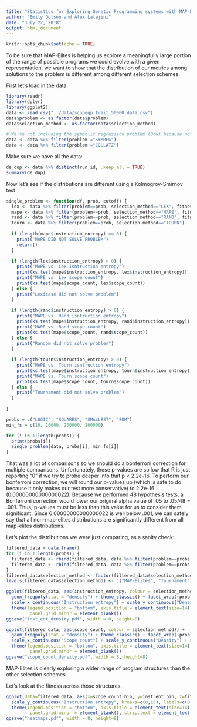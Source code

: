 ```yaml
---
title: "Statistics for Exploring Genetic Programming systems with MAP-Elites"
author: "Emily Dolson and Alex Lalejini"
date: "July 22, 2018"
output: html_document
---
```


```r
knitr::opts_chunk$set(echo = TRUE)
```

To be sure that MAP-Elites is helping us explore a meaningfully large portion of the range of possible programs we could evolve with a given representation, we want to show that the distribution of our metrics among solutions to the problem is different among different selection schemes. 

First let's load in the data

```r
library(readr)
library(dplyr)
library(ggplot2)
data <- read_csv("../data/scopegp_trait_50000_data.csv")
data$problem <- as.factor(data$problem)
data$selection_method <- as.factor(data$selection_method)

# We're not including the symbolic regression problem (Dow) because nothing solved it
data <- data %>% filter(problem!="SYMREG")
data <- data %>% filter(problem!="COLLATZ")
```

Make sure we have all the data:

```r
de_dup <- data %>% distinct(run_id, .keep_all = TRUE)
summary(de_dup)

```

Now let's see if the distributions are different using a Kolmogrov-Smirnov test

```r

single_problem <- function(df, prob, cutoff) {
  lex <- data %>% filter(problem==prob, selection_method=="LEX", fitness>=cutoff)
  mape <- data %>% filter(problem==prob, selection_method=="MAPE", fitness>=cutoff)
  rand <- data %>% filter(problem==prob, selection_method=="RAND", fitness>=cutoff)
  tourn <- data %>% filter(problem==prob, selection_method=="TOURN")
  
  if (length(mape$instruction_entropy) == 0) {
    print("MAPE DID NOT SOLVE PROBLEM")
    return()
  }
  
  if (length(lex$instruction_entropy) > 0) {
    print("MAPE vs. Lex isntruction entropy")
    print(ks.test(mape$instruction_entropy, lex$instruction_entropy))
    print("MAPE vs. Lex scope count")
    print(ks.test(mape$scope_count, lex$scope_count))
  } else {
    print("Lexicase did not solve problem")
  }
  
  if (length(rand$instruction_entropy) > 0) {
    print("MAPE vs. Rand isntruction entropy")
    print(ks.test(mape$instruction_entropy, rand$instruction_entropy))
    print("MAPE vs. Rand scope count")
    print(ks.test(mape$scope_count, rand$scope_count))
  } else {
    print("Random did not solve problem")
  }
  
  if (length(tourn$instruction_entropy) > 0) {
    print("MAPE vs. Tourn isntruction entropy")
    print(ks.test(mape$instruction_entropy, tourn$instruction_entropy))
    print("MAPE vs. Tourn scope count")
    print(ks.test(mape$scope_count, tourn$scope_count))
  } else {
    print("Tournament did not solve problem")
  }
  
}

probs = c("LOGIC", "SQUARES", "SMALLEST", "SUM")
min_fs = c(10, 10000, 200000, 200000)

for (i in 1:length(probs)) {
  print(probs[i])
  single_problem(data, probs[i], min_fs[i])
}


```
That was a lot of comparisons so we should do a bonferroni correction for multiple comparisons. Unfortunately, these p-values are so low that R is just reporting "0" if we try to probe deeper into that p < 2.2e-16. To perform our bonferroni correction, we will round our p-values up (which is safe to do because it only makes our test more conservative) to 2.2e-16 (0.00000000000000022). Because we performed 48 hypothesis tests, a Bonferroni correction would lower our original alpha value of .05 to .05/48 = .001. Thus, p-values must be less than this value for us to consider them significant. Since 0.00000000000000022 is well below .001, we can safely say that all non-map-elites distributions are significantly different from all map-elites distributions.

Let's plot the distributions we were just comparing, as a sanity check:

```r


filtered_data = data.frame()
for (i in 1:length(probs)) {
  filtered_data <- rbind(filtered_data, data %>% filter(problem==probs[i], selection_method!="RAND", fitness>=min_fs[i]))
  filtered_data <- rbind(filtered_data, data %>% filter(problem==probs[i], selection_method=="RAND"))
}
filtered_data$selection_method <- factor(filtered_data$selection_method, c("MAPE", "TOURN", "LEX", "RAND"))
levels(filtered_data$selection_method) <- c("MAP-Elites", "Tournament", "Lexicase", "Random")

ggplot(filtered_data, aes(instruction_entropy, colour = selection_method)) +
  geom_freqpoly(stat = "density") + theme_classic() + facet_wrap(~problem) +
  scale_x_continuous("Instruction entropy") + scale_y_continuous("Density") + scale_color_discrete("Selection method") +
  theme(legend.position = "bottom", axis.title = element_text(size=14), panel.grid.major = element_blank(),
         panel.grid.minor = element_blank())
ggsave("inst_ent_density.pdf", width = 8, height=8)

ggplot(filtered_data, aes(scope_count, colour = selection_method)) +
  geom_freqpoly(stat = "density") + theme_classic() + facet_wrap(~problem) +
  scale_x_continuous("Scope count") + scale_y_continuous("Density") + scale_color_discrete("Selection method")+
  theme(legend.position = "bottom", axis.title = element_text(size=14), panel.grid.major = element_blank(),
         panel.grid.minor = element_blank())
ggsave("scope_count_density.pdf", width = 8, height=8)


```

MAP-Elites is clearly exploring a wider range of program structures than the other selection schemes.

Let's look at the fitness across those structures.

```r
ggplot(data=filtered_data, aes(x=scope_count_bin, y=inst_ent_bin, z=fitness)) + stat_summary_2d(binwidth = 1, fun = function(x) length(x)) + theme_classic() + facet_wrap(problem~selection_method) + scale_fill_gradient("Solution count", trans="log10") +
  scale_y_continuous("Instruction entropy", breaks=c(0,15), labels=c(0,4.7)) + scale_x_continuous("Scope count") +
  theme(legend.position = "bottom", axis.title = element_text(size=14), panel.grid.major = element_blank(),
         panel.grid.minor = element_blank(), strip.text = element_text(size=14))
ggsave("heatmaps.pdf", width = 8, height=9)

```